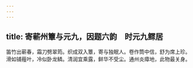 ```yaml
---
---
---
```

title: 寄蕲州簟与元九，因题六韵　时元九鳏居
---



笛竹出蕲春，霜刀劈翠筠。织成双入簟，寄与独眠人。卷作筒中信，舒为席上珍。滑如铺薤叶，冷似卧龙鳞。清润宜乘露，鲜华不受尘。通州炎瘴地，此物最关身。